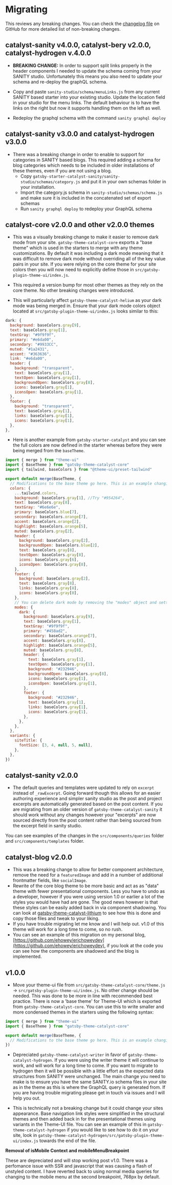 <SEO
  title="Migrating"
  description="Information about migrating between versions and updates. Breaking changes are tracked here, with information about how to upgrade. Gatsby Theme Catalyst is an opinionated set of integrated themes and starters to accelerate your next Gatsby project."
/>

# Migrating

This reviews any breaking changes. You can check the [changelog file](https://github.com/ehowey/gatsby-theme-catalyst/blob/main/CHANGELOG.md) on GitHub for more detailed list of non-breaking changes.

## catalyst-sanity v4.0.0, catalyst-bery v2.0.0, catalyst-hydrogen v.4.0.0

- **BREAKING CHANGE:** In order to support split links properly in the header components I needed to update the schema coming from your SANITY studio. Unfortunately this means you also need to update your schema and re-deploy the graphQL schema.

- Copy and paste `sanity-studio/schema/menuLinks.js` from any current SANITY based starter into your existing studio. Update the location field in your studio for the menu links. The default behaviour is to have the links on the right but now it supports handling them on the left as well.

- Redeploy the graphql schema with the command `sanity graphql deploy`

## catalyst-sanity v3.0.0 and catalyst-hydrogen v3.0.0

- There was a breaking change in order to enable to support for categories in SANITY based blogs. This required adding a schema for blog categories which needs to be included in older installations of these themes, even if you are not using a blog.
  - Copy `gatsby-starter-catalyst-sanity/sanity-studio/schemas/category.js` and put it in your own schemas folder in your installation.
  - Import the category.js schema in `sanity-studio/schemas/schema.js` and make sure it is included in the concatenated set of export schemas
  - Run `sanity graphql deploy` to redeploy your GraphQL schema

## catalyst-core v2.0.0 and other v2.0.0 themes

- This was a visually breaking change to make it easier to remove dark mode from your site. `gatsby-theme-catalyst-core` exports a "base theme" which is used in the starters to merge with any theme customizations. By default it was including a dark mode meaning that it was difficult to remove dark mode without overriding all of the key value pairs in your site. If you were relying on the core theme for your site colors then you will now need to explicitly define those in `src/gatsby-plugin-theme-ui/index.js`.

- This required a version bump for most other themes as they rely on the core theme. No other breaking changes were introduced.

- This will particularly affect `gatsby-theme-catalyst-helium` as your dark mode was being merged in. Ensure that your dark mode colors object located at `src/gatsby-plugin-theme-ui/index.js` looks similar to this:

```js
dark: {
  background: baseColors.gray[9],
  text: baseColors.gray[1],
  textGray: "#9f9f9f",
  primary: "#e6da00",
  secondary: "#9933CC",
  muted: "#1a2431",
  accent: "#363636",
  link: "#e6da00",
  header: {
    background: "transparent",
    text: baseColors.gray[1],
    textOpen: baseColors.gray[1],
    backgroundOpen: baseColors.gray[8],
    icons: baseColors.gray[1],
    iconsOpen: baseColors.gray[1],
  },
  footer: {
    background: "transparent",
    text: baseColors.gray[1],
    links: baseColors.gray[1],
    icons: baseColors.gray[1],
  },
},
```

- Here is another example from `gatsby-starter-catalyst` and you can see the full colors are now defined in the starter whereas before they were being merged from the `baseTheme`.

```js
import { merge } from "theme-ui"
import { BaseTheme } from "gatsby-theme-catalyst-core"
import { tailwind, baseColors } from "@theme-ui/preset-tailwind"

export default merge(BaseTheme, {
  // Modifications to the base theme go here. This is an example changing colors and using variants to change your navigation links. Uncomment the code below to see what happens.
  colors: {
    ...tailwind.colors,
    background: baseColors.gray[1], //Try "#954264",
    text: baseColors.gray[8],
    textGray: "#6e6e6e",
    primary: baseColors.blue[7],
    secondary: baseColors.orange[7],
    accent: baseColors.orange[2],
    highlight: baseColors.orange[5],
    muted: baseColors.gray[2],
    header: {
      background: baseColors.gray[2],
      backgroundOpen: baseColors.blue[2],
      text: baseColors.gray[8],
      textOpen: baseColors.gray[8],
      icons: baseColors.gray[6],
      iconsOpen: baseColors.gray[8],
    },
    footer: {
      background: baseColors.gray[2],
      text: baseColors.gray[8],
      links: baseColors.gray[8],
      icons: baseColors.gray[8],
    },
    // You can delete dark mode by removing the "modes" object and setting useColorMode to false in gatsby-theme-catalyst-core
    modes: {
      dark: {
        background: baseColors.gray[9],
        text: baseColors.gray[1],
        textGray: "#9f9f9f",
        primary: "#458ad2",
        secondary: baseColors.orange[7],
        accent: baseColors.gray[8],
        highlight: baseColors.orange[5],
        muted: baseColors.gray[8],
        header: {
          text: baseColors.gray[1],
          textOpen: baseColors.gray[1],
          background: "#232946",
          backgroundOpen: baseColors.gray[8],
          icons: baseColors.gray[1],
          iconsOpen: baseColors.gray[1],
        },
        footer: {
          background: "#232946",
          text: baseColors.gray[1],
          links: baseColors.gray[1],
          icons: baseColors.gray[1],
        },
      },
    },
  },
  variants: {
    siteTitle: {
      fontSize: [3, 4, null, 5, null],
    },
  },
})
```

## catalyst-sanity v2.0.0

- The default queries and templates were updated to rely on `excerpt` instead of `_rawExcerpt`. Going forward though this allows for an easier authoring experience and simpler sanity studio as the post and project excerpts are automatically generated based on the post content. If you are migrating from an older version of `gatsby-theme-catalyst-sanity` it should work without any changes however your "excerpts" are now sourced directly from the post content rather than being sourced from the excerpt field in sanity studio.

You can see examples of the changes in the `src/components/queries` folder and `src/components/templates` folder.

## catalyst-blog v2.0.0

- This was a breaking change to allow for better component architecture, remove the need for a `featuredImage` and add in a number of additional frontmatter fields, like `socialImage`.
- Rewrite of the core blog theme to be more basic and act as as "data" theme with fewer presentational components. Less you have to undo as a developer, however if you were using version 1.0 or earlier a lot of the styles you would have had are gone. The good news however is that these styles can be easily added back in via component shadowing. You can look at [gatsby-theme-catalyst-lithium](/docs/gatsby-theme-catalyst-lithium/) to see how this is done and copy those files and tweak to your liking.
- If you have trouble migrating let me know and I will help out. v1.0 of this theme will work for a long time to come, so no rush.
- You can see an example of this migration on my personal blog, [https://github.com/ehowey/erichoweydev](https://github.com/ehowey/erichoweydev), if you look at the code you can see how the components are shadowed and the blog is implemented.

## v1.0.0

- Move your theme-ui file from `src/gatsby-theme-catalyst-core/theme.js` -> `src/gatsby-plugin-theme-ui/index.js`. No other change should be needed. This was done to be more in line with recommended best practice. There is now a 'base theme' for Theme-UI which is exported from `gatsby-theme-catalyst-core`. You can use this to write smaller and more condensed themes in the starters using the following syntax:

```js
import { merge } from "theme-ui"
import { BaseTheme } from "gatsby-theme-catalyst-core"

export default merge(BaseTheme, {
  // Modifications to the base theme go here. This is an example changing colors and using variants to change your navigation links. Uncomment the code below to see what happens.
})
```

- Depreciated `gatsby-theme-catalyst-writer` in favor of `gatsby-theme-catalyst-hydrogen`. If you were using the writer theme it will continue to work, and will work for a long time to come. If you want to migrate to hydrogen then it will be possible with a little effort as the expected data structures from SANITY were unchanged. The main change you need to make is to ensure you have the same SANITY.io schema files in your site as in the theme as this is where the GraphQL query is generated from. If you are having trouble migrating please get in touch via issues and I will help you out.

- This is technically not a breaking change but it could change your sites appearance. Base navigation link styles were simplified in the structural themes and then added back in for the presentational themes using variants in the Theme-UI file. You can see an example of this in `gatsby-theme-catalyst-hydrogen` if you would like to see how to do it on your site, look in `gatsby-theme-catalyst-hydrogen/src/gatsby-plugin-theme-ui/index.js` towards the end of the file.

**Removal of isMobile Context and mobileMenuBreakpoint**

These are depreciated and will stop working post v1.0. There was a perfomance issue with SSR and javascript that was causing a flash of unstyled content. I have reverted back to using normal media queries for changing to the mobile menu at the second breakpoint, 768px by default.
